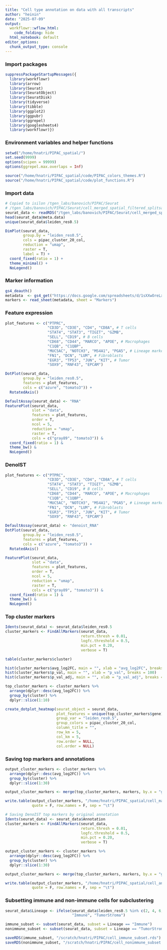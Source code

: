```yaml
---
title: "Cell type annotation on data with all transcripts"
author: "heinin"
date: "2025-07-09"
output:
  workflowr::wflow_html:
    code_folding: hide
  html_notebook: default
editor_options:
  chunk_output_type: console
---
```


### Import packages

```r

suppressPackageStartupMessages({
  library(workflowr)
  library(arrow)
  library(Seurat)
  library(SeuratObject)
  library(SeuratDisk)
  library(tidyverse)
  library(tibble)
  library(ggplot2)
  library(ggpubr)
  library(ggrepel)
  library(googlesheets4)
  library(workflowr)})

```

### Environment variables and helper functions

```r

setwd("/home/hnatri/PIPAC_spatial/")
set.seed(9999)
options(scipen = 99999)
options(ggrepel.max.overlaps = Inf)

source("/home/hnatri/PIPAC_spatial/code/PIPAC_colors_themes.R")
source("/home/hnatri/PIPAC_spatial/code/plot_functions.R")

```

### Import data

```r

# Copied to isilon /tgen_labs/banovich/PIPAC/Seurat
# /tgen_labs/banovich/PIPAC/Seurat/cell_merged_spatial_filtered_splitsamples_clustered_NC50_NN20_PC20_Seurat.rds.rds
seurat_data <- readRDS("/tgen_labs/banovich/PIPAC/Seurat/cell_merged_spatial_filtered_splitsamples_clustered_NC50_NN20_PC20_Seurat_denoIST.rds")
head(seurat_data@meta.data)
unique(seurat_data$leiden_res0.5)

DimPlot(seurat_data,
        group.by = "leiden_res0.5",
        cols = pipac_cluster_20_col,
        reduction = "umap",
        raster = T,
        label = T) +
  coord_fixed(ratio = 1) +
  theme_minimal() +
  NoLegend()

```

### Marker information

```r

gs4_deauth()
metadata  <- gs4_get("https://docs.google.com/spreadsheets/d/1sXXwOreLxjMSUoPt79c6jmaQpluWkaxA5P5HfDsed3I/edit?usp=sharing")
markers <- read_sheet(metadata, sheet = "Markers")

```

### Feature expression

```r

plot_features <- c("PTPRC",
                   "CD3D", "CD3E", "CD4", "CD8A", # T cells
                   "STAT4", "STAT3", "TIGIT", "GZMB",
                   "SELL", "CD19", # B cells
                   "CD68", "CD44", "MARCO", "APOE", # Macrophages
                   "C1QB", "C1QBP",
                   "MUC5AC", "NOTCH3", "MS4A1", "PGA5", # Lineage markers
                   "FN1", "DCN", "LUM", # Fibroblasts
                   "EGR3", "TP53", "JUN", "KIT", # Tumor
                   "SOX9", "RNF43", "EPCAM")

DotPlot(seurat_data,
        group.by = "leiden_res0.5",
        features = plot_features,
        cols = c("azure", "tomato3")) +
  RotatedAxis()

```

```r

DefaultAssay(seurat_data) <- "RNA"
FeaturePlot(seurat_data,
            slot = "data",
            features = plot_features,
            order = T,
            ncol = 5,
            reduction = "umap",
            raster = T,
            cols = c("gray89", "tomato3")) &
  coord_fixed(ratio = 1) &
  theme_bw() &
  NoLegend()

```

### DenoIST

```r

plot_features <- c("PTPRC",
                   "CD3D", "CD3E", "CD4", "CD8A", # T cells
                   "STAT4", "STAT3", "TIGIT", "GZMB",
                   "SELL", "CD19", # B cells
                   "CD68", "CD44", "MARCO", "APOE", # Macrophages
                   "C1QB", "C1QBP",
                   "MUC5AC", "NOTCH3", "MS4A1", "PGA5", # Lineage markers
                   "FN1", "DCN", "LUM", # Fibroblasts
                   "EGR3", "TP53", "JUN", "KIT", # Tumor
                   "SOX9", "RNF43", "EPCAM")

DefaultAssay(seurat_data) <- "denoist_RNA"
DotPlot(seurat_data,
        group.by = "leiden_res0.5",
        features = plot_features,
        cols = c("azure", "tomato3")) +
  RotatedAxis()

```

```r

FeaturePlot(seurat_data,
            slot = "data",
            features = plot_features,
            order = T,
            ncol = 5,
            reduction = "umap",
            raster = T,
            cols = c("gray89", "tomato3")) &
  coord_fixed(ratio = 1) &
  theme_bw() &
  NoLegend()

```

### Top cluster markers

```r

Idents(seurat_data) <- seurat_data$leiden_res0.5
cluster_markers <- FindAllMarkers(seurat_data,
                                  return.thresh = 0.01,
                                  logfc.threshold = 0.5,
                                  min.pct = 0.20,
                                  verbose = T)

table(cluster_markers$cluster)

hist(cluster_markers$avg_log2FC, main = "", xlab = "avg_log2FC", breaks = 100)
hist(cluster_markers$p_val, main = "", xlab = "p_val", breaks = 100)
hist(cluster_markers$p_val_adj, main = "", xlab = "p_val_adj", breaks = 100)

top_cluster_markers <- cluster_markers %>%
  arrange(dplyr::desc(avg_log2FC)) %>%
  group_by(cluster) %>%
  dplyr::slice(1:10)

```


```r

create_dotplot_heatmap(seurat_object = seurat_data,
                       plot_features = unique(top_cluster_markers$gene),
                       group_var = "leiden_res0.5",
                       group_colors = pipac_cluster_20_col,
                       column_title = "",
                       row_km = 5,
                       col_km = 5,
                       row.order = NULL,
                       col.order = NULL)

```

### Saving top markers and annotations

```r

output_cluster_markers <- cluster_markers %>%
  arrange(dplyr::desc(avg_log2FC)) %>%
  group_by(cluster) %>%
  dplyr::slice(1:30)

output_cluster_markers <- merge(top_cluster_markers, markers, by.x = "gene", by.y = "Gene")

write.table(output_cluster_markers, "/home/hnatri/PIPAC_spatial/cell_main_cluster_marker_annotations_denoist.tsv",
            quote = F, row.names = F, sep = "\t")

# Saving DenoIST top markers by original annotation
Idents(seurat_data) <- seurat_data$Annotation
cluster_markers <- FindAllMarkers(seurat_data,
                                  return.thresh = 0.01,
                                  logfc.threshold = 0.5,
                                  min.pct = 0.20,
                                  verbose = T)

output_cluster_markers <- cluster_markers %>%
  arrange(dplyr::desc(avg_log2FC)) %>%
  group_by(cluster) %>%
  dplyr::slice(1:30)

output_cluster_markers <- merge(top_cluster_markers, markers, by.x = "gene", by.y = "Gene")

write.table(output_cluster_markers, "/home/hnatri/PIPAC_spatial/cell_annotation_top_markers_denoist.tsv",
            quote = F, row.names = F, sep = "\t")

```

### Subsetting immune and non-immune cells for subclustering

```r

seurat_data$Lineage <- ifelse(seurat_data$leiden_res0.5 %in% c(2, 4, 6, 7, 12, 14),
                              "Immune", "TumorStroma")

immune_subset <- subset(seurat_data, subset = Lineage == "Immune")
nonimmune_subset <- subset(seurat_data, subset = Lineage == "TumorStroma")

saveRDS(immune_subset, "/scratch/hnatri/PIPAC/cell_immune_subset.rds")
saveRDS(nonimmune_subset, "/scratch/hnatri/PIPAC/cell_nonimmune_subset.rds")

```


